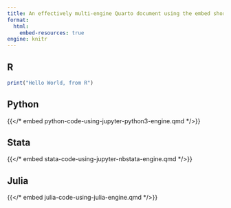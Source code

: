 ```yaml
---
title: An effectively multi-engine Quarto document using the embed shortcode
format:
  html:
    embed-resources: true
engine: knitr
---
```


::: {.panel-tabset}
## R

```r
print("Hello World, from R")
```

## Python

{{</* embed python-code-using-jupyter-python3-engine.qmd */>}}

## Stata

{{</* embed stata-code-using-jupyter-nbstata-engine.qmd */>}}

## Julia

{{</* embed julia-code-using-julia-engine.qmd */>}}

:::
